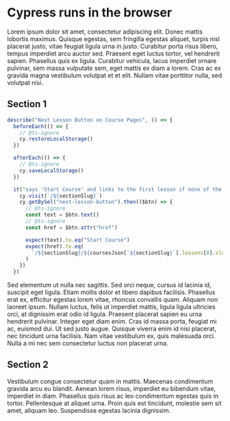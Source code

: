 # Cypress runs in the browser

Lorem ipsum dolor sit amet, consectetur adipiscing elit. Donec mattis lobortis maximus. Quisque egestas, sem fringilla egestas aliquet, turpis nisl placerat justo, vitae feugiat ligula urna in justo. Curabitur porta risus libero, tempus imperdiet arcu auctor sed. Praesent eget luctus tortor, vel hendrerit sapien. Phasellus quis ex ligula. Curabitur vehicula, lacus imperdiet ornare pulvinar, sem massa vulputate sem, eget mattis ex diam a lorem. Cras ac ex gravida magna vestibulum volutpat et et elit. Nullam vitae porttitor nulla, sed volutpat nisi.

## Section 1

```js
describe("Next Lesson Button on Course Pages", () => {
  beforeEach(() => {
    // @ts-ignore
    cy.restoreLocalStorage()
  })

  afterEach(() => {
    // @ts-ignore
    cy.saveLocalStorage()
  })

  it("says 'Start Course' and links to the first lesson if none of the lessons have been completed", () => {
    cy.visit(`/${sectionSlug}`)
    cy.getBySel("next-lesson-button").then(($btn) => {
      // @ts-ignore
      const text = $btn.text()
      // @ts-ignore
      const href = $btn.attr("href")

      expect(text).to.eq("Start Course")
      expect(href).to.eq(
        `/${sectionSlug}/${coursesJson[`${sectionSlug}`].lessons[0].slug}`
      )
    })
  })
```

Sed elementum ut nulla nec sagittis. Sed orci neque, cursus id lacinia id, suscipit eget ligula. Etiam mollis dolor et libero dapibus facilisis. Phasellus erat ex, efficitur egestas lorem vitae, rhoncus convallis quam. Aliquam non laoreet ipsum. Nullam luctus, felis ut imperdiet mattis, ligula ligula ultricies orci, at dignissim erat odio id ligula. Praesent placerat sapien eu urna hendrerit pulvinar. Integer eget diam enim. Cras id massa porta, feugiat mi ac, euismod dui. Ut sed justo augue. Quisque viverra enim id nisi placerat, nec tincidunt urna facilisis. Nam vitae vestibulum ex, quis malesuada orci. Nulla a mi nec sem consectetur luctus non placerat urna.

## Section 2

Vestibulum congue consectetur quam in mattis. Maecenas condimentum gravida arcu eu blandit. Aenean lorem risus, imperdiet eu bibendum vitae, imperdiet in diam. Phasellus quis risus ac leo condimentum egestas quis in tortor. Pellentesque at aliquet urna. Proin quis est tincidunt, molestie sem sit amet, aliquam leo. Suspendisse egestas lacinia dignissim.
